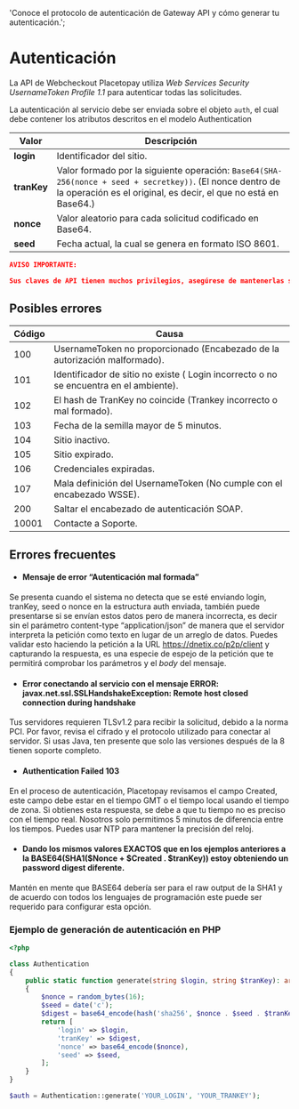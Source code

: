   'Conoce el protocolo de autenticación de Gateway API y cómo generar tu autenticación.';

# Autenticación

La API de Webcheckout Placetopay utiliza *Web Services Security UsernameToken Profile 1.1* para autenticar todas las solicitudes.

La autenticación al servicio debe ser enviada sobre el objeto `auth`, el cual debe contener los atributos descritos en el modelo Authentication

Valor | Descripción
---------|----------
 **login** | Identificador del sitio. 
 **tranKey** | Valor formado por la siguiente operación: `Base64(SHA-256(nonce + seed + secretkey))`. (El nonce dentro de la operación es el original, es decir, el que no está en Base64.)
 **nonce** | Valor aleatorio para cada solicitud codificado en Base64. 
 **seed** | Fecha actual, la cual se genera en formato ISO 8601. 

 
```json
AVISO IMPORTANTE:

Sus claves de API tienen muchos privilegios, asegúrese de mantenerlas seguras. No comparta sus claves secretas de API en áreas de acceso público como GitHub, código del lado del cliente, etc.
```

## Posibles errores


Código | Causa 
---------|----------
 100 | UsernameToken no proporcionado (Encabezado de la autorización malformado). 
 101 | Identificador de sitio no existe ( Login incorrecto o no se encuentra en el ambiente). 
 102 | 	El hash de TranKey no coincide (Trankey incorrecto o mal formado). 
 103 | Fecha de la semilla mayor de 5 minutos.
 104 | Sitio inactivo. 
 105| Sitio expirado. 
 106 | Credenciales expiradas.
 107| Mala definición del UsernameToken (No cumple con el encabezado WSSE). 
 200| Saltar el encabezado de autenticación SOAP. 
 10001| Contacte a Soporte. 

## Errores frecuentes

- #### **Mensaje de error “Autenticación mal formada”**

Se presenta cuando el sistema no detecta que se esté enviando login, tranKey, seed o nonce en la estructura auth enviada, también puede presentarse si se envían estos datos pero de manera incorrecta, es decir sin el parámetro content-type “application/json” de manera que el servidor interpreta la petición como texto en lugar de un arreglo de datos. Puedes validar esto haciendo la petición a la URL https://dnetix.co/p2p/client y capturando la respuesta, es una especie de espejo de la petición que te permitirá comprobar los parámetros y el *body* del mensaje.

- #### **Error conectando al servicio con el mensaje ERROR: javax.net.ssl.SSLHandshakeException: Remote host closed connection during handshake**

Tus servidores requieren TLSv1.2 para recibir la solicitud, debido a la norma PCI. Por favor, revisa el cifrado y el protocolo utilizado para conectar al servidor. Si usas Java, ten presente que solo las versiones después de la 8 tienen soporte completo.

- #### **Authentication Failed 103**

En el proceso de autenticación, Placetopay revisamos el campo Created, este campo debe estar en el tiempo GMT o el tiempo local usando el tiempo de zona. Si obtienes esta respuesta, se debe a que tu tiempo no es preciso con el tiempo real. Nosotros solo permitimos 5 minutos de diferencia entre los tiempos. Puedes usar NTP para mantener la precisión del reloj.

- #### **Dando los mismos valores EXACTOS que en los ejemplos anteriores a la BASE64(SHA1($Nonce + $Created . $tranKey)) estoy obteniendo un password digest diferente.**

Mantén en mente que BASE64 debería ser para el raw output de la SHA1 y de acuerdo con todos los lenguajes de programación este puede ser requerido para configurar esta opción. 

### Ejemplo de generación de autenticación en PHP
```php
<?php

class Authentication
{
    public static function generate(string $login, string $tranKey): array
    {
        $nonce = random_bytes(16);
        $seed = date('c');
        $digest = base64_encode(hash('sha256', $nonce . $seed . $tranKey, true));
        return [
            'login' => $login,
            'tranKey' => $digest,
            'nonce' => base64_encode($nonce),
            'seed' => $seed,
        ];
    }
}

$auth = Authentication::generate('YOUR_LOGIN', 'YOUR_TRANKEY');
```
